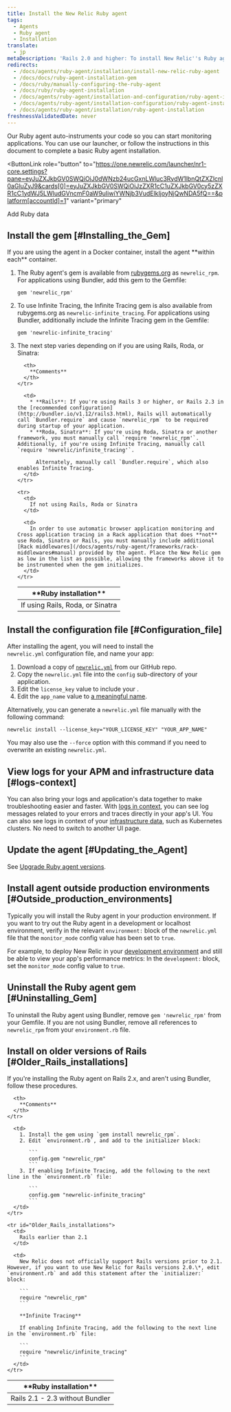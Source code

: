 ```yaml
---
title: Install the New Relic Ruby agent
tags:
  - Agents
  - Ruby agent
  - Installation
translate:
  - jp
metaDescription: 'Rails 2.0 and higher: To install New Relic''s Ruby agent as a gem, start here.'
redirects:
  - /docs/agents/ruby-agent/installation/install-new-relic-ruby-agent
  - /docs/docs/ruby-agent-installation-gem
  - /docs/ruby/manually-configuring-the-ruby-agent
  - /docs/ruby/ruby-agent-installation
  - /docs/agents/ruby-agent/installation-and-configuration/ruby-agent-installation
  - /docs/agents/ruby-agent/installation-configuration/ruby-agent-installation
  - /docs/agents/ruby-agent/installation/ruby-agent-installation
freshnessValidatedDate: never
---
```


Our Ruby agent auto-instruments your code so you can start monitoring applications. You can use our launcher, or follow the instructions in this document to complete a basic Ruby agent installation.

<ButtonLink
  role="button"
  to="https://one.newrelic.com/launcher/nr1-core.settings?pane=eyJuZXJkbGV0SWQiOiJ0dWNzb24ucGxnLWluc3RydW1lbnQtZXZlcnl0aGluZyJ9&cards[0]=eyJuZXJkbGV0SWQiOiJzZXR1cC1uZXJkbGV0cy5zZXR1cC1ydWJ5LWludGVncmF0aW9uIiwiYWNjb3VudElkIjoyNjQwNDA5fQ==&platform[accountId]=1"
  variant="primary"
>
  Add Ruby data
</ButtonLink>

## Install the gem [#Installing_the_Gem]

<Callout variant="important">
  If you are using the agent in a Docker container, install the agent **within each** container.
</Callout>

1. The Ruby agent's gem is available from [rubygems.org](https://rubygems.org/) as `newrelic_rpm`. For applications using Bundler, add this gem to the Gemfile:

   ```
   gem 'newrelic_rpm'
   ```
2. To use Infinite Tracing, the Infinite Tracing gem is also available from rubygems.org as `newrelic-infinite_tracing`. For applications using Bundler, additionally include the Infinite Tracing gem in the Gemfile:

   ```
   gem 'newrelic-infinite_tracing'
   ```
3. The next step varies depending on if you are using Rails, Roda, or Sinatra:

   <table>
     <thead>
       <tr>
         <th style={{ width: "200px" }}>
           **Ruby installation**
         </th>

         <th>
           **Comments**
         </th>
       </tr>
     </thead>

     <tbody>
       <tr>
         <td>
           If using Rails, Roda, or Sinatra
         </td>

         <td>
           * **Rails**: If you're using Rails 3 or higher, or Rails 2.3 in the [recommended configuration](http://bundler.io/v1.12/rails3.html), Rails will automatically call `Bundler.require` and cause `newrelic_rpm` to be required during startup of your application.
           * **Roda, Sinatra**: If you're using Roda, Sinatra or another framework, you must manually call `require 'newrelic_rpm'`. Additionally, if you're using Infinite Tracing, manually call `require 'newrelic/infinite_tracing'`.

             Alternately, manually call `Bundler.require`, which also enables Infinite Tracing.
         </td>
       </tr>

       <tr>
         <td>
           If not using Rails, Roda or Sinatra
         </td>

         <td>
           In order to use automatic browser application monitoring and Cross application tracing in a Rack application that does **not** use Roda, Sinatra or Rails, you must manually include additional [Rack middlewares](/docs/agents/ruby-agent/frameworks/rack-middlewares#manual) provided by the agent. Place the New Relic gem as low in the list as possible, allowing the frameworks above it to be instrumented when the gem initializes.
         </td>
       </tr>
     </tbody>
   </table>

## Install the configuration file [#Configuration_file]

After installing the agent, you will need to install the `newrelic.yml` configuration file, and name your app:

1. Download a copy of [`newrelic.yml`](https://github.com/newrelic/newrelic-ruby-agent/blob/dev/newrelic.yml) from our GitHub repo. 
2. Copy the `newrelic.yml` file into the `config` sub-directory of your application.
3. Edit the `license_key` value to include your <InlinePopover type="licenseKey" />.
4. Edit the `app_name` value to [a meaningful name](/docs/agents/manage-apm-agents/app-naming/name-your-application).

Alternatively, you can generate a `newrelic.yml` file manually with the following command:

```
newrelic install --license_key="YOUR_LICENSE_KEY" "YOUR_APP_NAME"
```

You may also use the `--force` option with this command if you need to overwrite an existing `newrelic.yml`.

<InstallFeedback />

## View logs for your APM and infrastructure data [#logs-context]

You can also bring your logs and application's data together to make troubleshooting easier and faster. With [logs in context](/docs/logs/logs-context/configure-logs-context-ruby/), you can see log messages related to your errors and traces directly in your app's UI. You can also see logs in context of your [infrastructure data](/docs/logs/forward-logs/forward-your-logs-using-infrastructure-agent/), such as Kubernetes clusters. No need to switch to another UI page.

## Update the agent [#Updating_the_Agent]

See [Upgrade Ruby agent versions](/docs/agents/ruby-agent/installation/upgrade-ruby-agent-versions).

## Install agent outside production environments [#Outside_production_environments]

Typically you will install the Ruby agent in your production environment. If you want to try out the Ruby agent in a development or localhost environment, verify in the relevant `environment:` block of the `newrelic.yml` file that the `monitor_mode` config value has been set to `true`.

For example, to deploy New Relic in your [development environment](/docs/ruby/developer-mode) and still be able to view your app's performance metrics: In the `development:` block, set the `monitor_mode` config value to `true`.

## Uninstall the Ruby agent gem [#Uninstalling_Gem]

To uninstall the Ruby agent using Bundler, remove `gem 'newrelic_rpm'` from your Gemfile. If you are not using Bundler, remove all references to `newrelic_rpm` from your `environment.rb` file.

## Install on older versions of Rails [#Older_Rails_installations]

If you're installing the Ruby agent on Rails 2.x, and aren't using Bundler, follow these procedures.

<table>
  <thead>
    <tr>
      <th style={{ width: "200px" }}>
        **Ruby installation**
      </th>

      <th>
        **Comments**
      </th>
    </tr>
  </thead>

  <tbody>
    <tr id="Rails2_Without_Bundler">
      <td>
        Rails 2.1 - 2.3 without Bundler
      </td>

      <td>
        1. Install the gem using `gem install newrelic_rpm`.
        2. Edit `environment.rb`, and add to the initializer block:

           ```
           config.gem "newrelic_rpm"
           ```
        3. If enabling Infinite Tracing, add the following to the next line in the `environment.rb` file:

           ```
           config.gem "newrelic-infinite_tracing"
           ```
      </td>
    </tr>

    <tr id="Older_Rails_installations">
      <td>
        Rails earlier than 2.1
      </td>

      <td>
        New Relic does not officially support Rails versions prior to 2.1. However, if you want to use New Relic for Rails versions 2.0.\*, edit `environment.rb` and add this statement after the `initializer:` block:

        ```
        require "newrelic_rpm"
        ```

        **Infinite Tracing**

        If enabling Infinite Tracing, add the following to the next line in the `environment.rb` file:

        ```
        require "newrelic/infinite_tracing"
        ```
      </td>
    </tr>
  </tbody>
</table>
